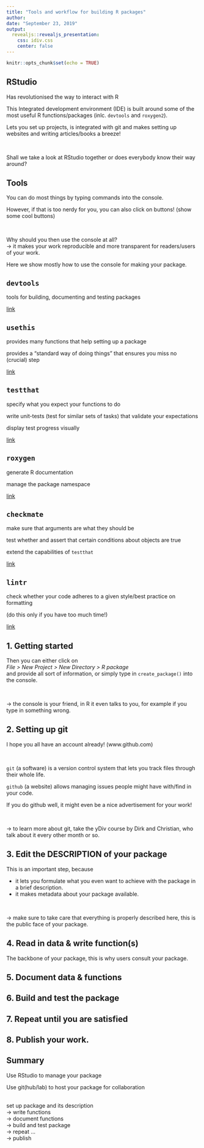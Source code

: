 ```yaml
---
title: "Tools and workflow for building R packages"
author: 
date: "September 23, 2019"
output: 
  revealjs::revealjs_presentation:
    css: idiv.css
    center: false
---
```


```r
knitr::opts_chunk$set(echo = TRUE)
```


## RStudio

Has revolutionised the way to interact with R

This Integrated development environment (IDE) is built around some of the most useful R functions/packages (inlc. `devtools` and `roxygen2`).

Lets you set up projects, is integrated with git and makes setting up websites and writing articles/books a breeze!


<br>

<span class="grayed">Shall we take a look at RStudio together or does everybody know their way around?</span>


## Tools

You can do most things by typing commands into the console.

However, if that is too nerdy for you, you can also click on buttons! (<span class="grayed">show some cool buttons</span>)

<br>

Why should you then use the console at all? <br>
-> it makes your work reproducible and more transparent for readers/users of your work.

Here we show mostly how to use the console for making your package.



## `devtools`

tools for building, documenting and testing packages

[link](https://cran.r-project.org/web/packages/devtools)


## `usethis`

provides many functions that help setting up a package

provides a "standard way of doing things" that ensures you miss no (crucial) step

[link](https://cran.r-project.org/web/packages/usethis/)


## `testthat`

specify what you expect your functions to do

write unit-tests (test for similar sets of tasks) that validate your expectations

display test progress visually

[link](https://cran.r-project.org/web/packages/testthat/)


## `roxygen`

generate R documentation

manage the package namespace

[link](https://cran.r-project.org/web/packages/roxygen2/)


## `checkmate`

make sure that arguments are what they should be

test whether and assert that certain conditions about objects are true

extend the capabilities of `testthat`

[link](https://cran.r-project.org/web/packages/checkmate/)

## `lintr`

check whether your code adheres to a given style/best practice on formatting

(do this only if you have too much time!)

[link](https://cran.r-project.org/web/packages/lintr/index.html)


## 1. Getting started

Then you can either click on <br>*File > New Project > New Directory > R package*<br> and provide all sort of information, or simply type in `create_package()` into the console.

<br>

-> the console is your friend, in R it even talks to you, for example if you type in something wrong.


## 2. Setting up git

I hope you all have an account already! (<span class="grayed">www.github.com</span>)

<br>

`git` (a software) is a version control system that lets you track files through their whole life.

`github` (a website) allows managing issues people might have with/find in your code.

If you do github well, it might even be a nice advertisement for your work!

<br>

-> to learn more about git, take the yDiv course by Dirk and Christian, who talk about it every other month or so.

## 3. Edit the DESCRIPTION of your package

This is an important step, because

* it lets you formulate what you even want to achieve with the package in a brief description.
* it makes metadata about your package available.

<br>

-> make sure to take care that everything is properly described here, this is the public face of your package.


## 4. Read in data & write function(s)

The backbone of your package, this is why users consult your package.

## 5. Document data & functions

## 6. Build and test the package

## 7. Repeat until you are satisfied

## 8. Publish your work.





## Summary

Use RStudio to manage your package

Use git(hub/lab) to host your package for collaboration

<br>
set up package and its description
<br> -> write functions
<br> -> document functions
<br> -> build and test package
<br> -> repeat ...
<br> -> publish